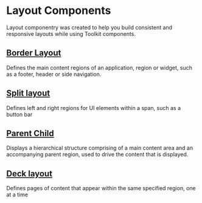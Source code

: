 
<Meta title="Layout/Docs/Lab" />

# Layout Components

Layout componentry was created to help you build consistent and responsive layouts while using Toolkit components.

## [Border Layout](/docs/layout-docs-borderlayout--default-border-layout)

Defines the main content regions of an application, region or widget, such as a footer, header or side navigation.

<Canvas>
  <Story id="layout-borderlayout--toolkit-border-layout" />
</Canvas>

## [Split layout](docs/layout-docs-splitlayout--default-split-layout)

Defines left and right regions for UI elements within a span, such as a button bar

<Canvas>
  <Story id="layout-splitlayout--default-split-layout" />
</Canvas>

## [Parent Child](/docs/layout-docs-parentchildlayout--default-parent-child-layout)

Displays a hierarchical structure comprising of a main content area and an accompanying parent region, used to drive the content that is displayed.

<Canvas>
  <Story id="layout-parentchildlayout--default-parent-child-layout" />
</Canvas>

## [Deck layout](/docs/layout-docs-decklayout--default-deck-layout)

Defines pages of content that appear within the same specified region, one at a time

<Canvas>
  <Story id="layout-decklayout--default-deck-layout" />
</Canvas>

